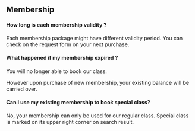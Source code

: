 ## Membership

#### How long is each membership validity ?

Each membership package might have different validity period. You can check on the request form on your next purchase.

#### What happened if my membership expired ?

You will no longer able to book our class.

However upon purchase of new membership, your existing balance will be carried over.

#### Can I use my existing membership to book special class?

No, your membership can only be used for our regular class. Special class is marked on its upper right corner on search result.

